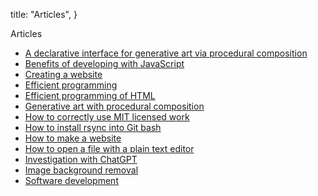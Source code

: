 
  title: "Articles",
}

<TextSection>
  <FirstHeader>Articles</FirstHeader>

- [A declarative interface for generative art via procedural composition](/a-declarative-interface-for-generative-art-via-procedural-composition)
- [Benefits of developing with JavaScript](/benefits-of-developing-with-javascript)
- [Creating a website](/creating-a-website)
- [Efficient programming](/efficient-programming)
- [Efficient programming of HTML](/efficient-programming-of-html)
- [Generative art with procedural composition](/generative-art-with-procedural-composition)
- [How to correctly use MIT licensed work](/how-to-correctly-use-mit-licensed-work)
- [How to install rsync into Git bash](/how-to-install-rsync-into-git-bash)
- [How to make a website](/how-to-make-a-website)
- [How to open a file with a plain text editor](/how-to-open-a-file-with-a-plain-text-editor)
- [Investigation with ChatGPT](/investigation-with-chatgpt)
- [Image background removal](/image-background-removal)
- [Software development](/software-development)

</TextSection>
